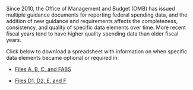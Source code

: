 Since 2010, the Office of Management and Budget (OMB) has issued
multiple guidance documents for reporting federal spending data, and
the addition of new guidance and requirements affects the
completeness, consistency, and quality of specific data elements
over time. More recent fiscal years tend to have higher quality
spending data than older fiscal years.

Click below to download a spreadsheet with information on when specific
data elements became optional or required in:

- <a target="_blank" rel="noopener noreferrer" href="https://fiscal.treasury.gov/files/data-transparency/RSS_v2.2_RequiredOptional_Historical.xlsx">Files A, B, C, and FABS</a>

- <a target="_blank" rel="noopener" href="https://fiscal.treasury.gov/files/data-transparency/IDD_v2.2_RequiredOptional_Historical.xlsx">Files D1, D2, E, and F</a>
